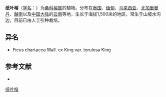 {{Speciesbox
| name = 纸叶榕
| status = 
| status_system = 
| image =
| genus = Ficus
| species = chartacea
| authority = Wall. ex King
| subdivision_ranks =[[变种|变种]]
| subdivision =
* 纸叶榕 ''F. c.'' var. ''chartacea''
* [[无柄纸叶榕|无柄纸叶榕]] ''F. c.'' var. ''torulosa''
}}

'''纸叶榕'''（[[学名|学名]]：{{lang|la|''Ficus chartacea''}}）为[[桑科|桑科]][[榕属|榕属]]的植物。分布在[[泰国|泰国]]、[[缅甸|缅甸]]、[[马来西亚|马来西亚]]、[[北加里曼丹|北加里曼丹]]、[[越南|越南]]以及[[中国大陆|中国大陆]]的[[云南|云南]]等地，生长于海拔1,500米的地区，常生于山坡水沟边，目前已由人工引种栽培。

== 异名 ==
* Ficus chartacea Wall. ex King var. torulosa King

== 参考文献 ==
<div class="references-small">
* {{cite web| url =http://www.bioinfo.cn/db05/KmzwSpecies.php?action=view&id=13654| title =纸叶榕（原变种）| work =《中国高等植物数据库全库》| publisher =中国科学院微生物研究所| author =昆明植物研究所| accessdate =2009-02-24| deadurl =yes| archiveurl =https://web.archive.org/web/20160305052058/http://www.bioinfo.cn/db05/KmzwSpecies.php?action=view&id=13654| archivedate =2016-03-05}}
</div>
{{Taxonbar|from=Q15227826}}

[[Category:榕属|纸叶榕]]


{{植物小作品}}